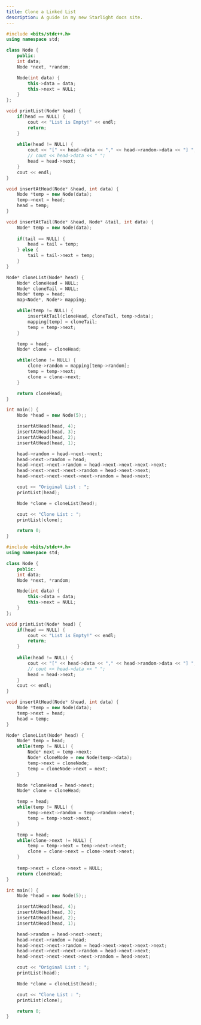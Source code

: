 ```yaml
---
title: Clone a Linked List
description: A guide in my new Starlight docs site.
---
```


```c++
#include <bits/stdc++.h>
using namespace std;

class Node {
    public:
    int data;
    Node *next, *random;

    Node(int data) {
        this->data = data;
        this->next = NULL;
    }
};

void printList(Node* head) {
    if(head == NULL) {
        cout << "List is Empty!" << endl;
        return;
    }
    
    while(head != NULL) {
        cout << "[" << head->data << "," << head->random->data << "] ";
        // cout << head->data << " ";
        head = head->next;
    }
    cout << endl;
}

void insertAtHead(Node* &head, int data) {
    Node *temp = new Node(data);
    temp->next = head;
    head = temp;
}

void insertAtTail(Node* &head, Node* &tail, int data) {
    Node* temp = new Node(data);    
    
    if(tail == NULL) {
        head = tail = temp;
    } else {
        tail = tail->next = temp;
    }
}

Node* cloneList(Node* head) {
    Node* cloneHead = NULL;
    Node* cloneTail = NULL;
    Node* temp = head;
    map<Node*, Node*> mapping;

    while(temp != NULL) {
        insertAtTail(cloneHead, cloneTail, temp->data);
        mapping[temp] = cloneTail;
        temp = temp->next;
    }

    temp = head;
    Node* clone = cloneHead;

    while(clone != NULL) {
        clone->random = mapping[temp->random];
        temp = temp->next;
        clone = clone->next;
    }

    return cloneHead;
}

int main() {
    Node *head = new Node(5);;

    insertAtHead(head, 4);
    insertAtHead(head, 3);
    insertAtHead(head, 2);
    insertAtHead(head, 1);

    head->random = head->next->next;
    head->next->random = head;
    head->next->next->random = head->next->next->next->next;
    head->next->next->next->random = head->next->next;
    head->next->next->next->next->random = head->next;

    cout << "Original List : ";
    printList(head);

    Node *clone = cloneList(head);

    cout << "Clone List : ";
    printList(clone);

    return 0;
}
```

```c++
#include <bits/stdc++.h>
using namespace std;

class Node {
    public:
    int data;
    Node *next, *random;

    Node(int data) {
        this->data = data;
        this->next = NULL;
    }
};

void printList(Node* head) {
    if(head == NULL) {
        cout << "List is Empty!" << endl;
        return;
    }
    
    while(head != NULL) {
        cout << "[" << head->data << "," << head->random->data << "] ";
        // cout << head->data << " ";
        head = head->next;
    }
    cout << endl;
}

void insertAtHead(Node* &head, int data) {
    Node *temp = new Node(data);
    temp->next = head;
    head = temp;
}

Node* cloneList(Node* head) {
    Node* temp = head;
    while(temp != NULL) {
        Node* next = temp->next;
        Node* cloneNode = new Node(temp->data);
        temp->next = cloneNode;
        temp = cloneNode->next = next;
    }

    Node *cloneHead = head->next;
    Node* clone = cloneHead;

    temp = head;    
    while(temp != NULL) {
        temp->next->random = temp->random->next;
        temp = temp->next->next;
    }

    temp = head;
    while(clone->next != NULL) {
        temp = temp->next = temp->next->next;
        clone = clone->next = clone->next->next;
    }
    
    temp->next = clone->next = NULL;
    return cloneHead;
}

int main() {
    Node *head = new Node(5);;

    insertAtHead(head, 4);
    insertAtHead(head, 3);
    insertAtHead(head, 2);
    insertAtHead(head, 1);

    head->random = head->next->next;
    head->next->random = head;
    head->next->next->random = head->next->next->next->next;
    head->next->next->next->random = head->next->next;
    head->next->next->next->next->random = head->next;

    cout << "Original List : ";
    printList(head);

    Node *clone = cloneList(head);

    cout << "Clone List : ";
    printList(clone);

    return 0;
}
```